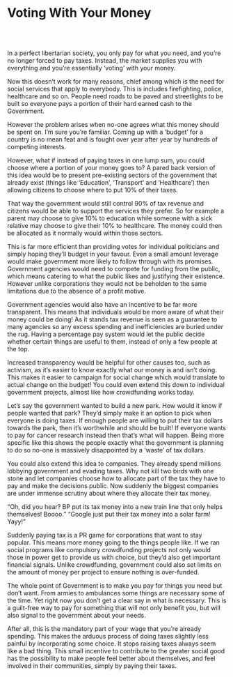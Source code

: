 # Voting With Your Money
<br/><br/>

In a perfect libertarian society, you only pay for what you need, and you’re no longer forced to pay taxes. Instead, the market supplies you with everything and you’re essentially ‘voting’ with your money.
<br/>

Now this doesn’t work for many reasons, chief among which is the need for social services that apply to everybody. This is includes firefighting, police, healthcare and so on. People need roads to be paved and streetlights to be built so everyone pays a portion of their hard earned cash to the Government.
<br/>

However the problem arises when no-one agrees what this money should be spent on. I’m sure you’re familiar. Coming up with a ‘budget’ for a country is no mean feat and is fought over year after year by hundreds of competing interests.
<br/>

However, what if instead of paying taxes in one lump sum, you could choose where a portion of your money goes to? A pared back version of this idea would be to present pre-existing sectors of the government that already exist (things like ‘Education’, ‘Transport’ and ‘Healthcare’) then allowing citizens to choose where to put 10% of their taxes.
<br/>

That way the government would still control 90% of tax revenue and citizens would be able to support the services they prefer. So for example a parent may choose to give 10% to education while someone with a sick relative may choose to give their 10% to healthcare. The money could then be allocated as it normally would within those sectors.
<br/>

This is far more efficient than providing votes for individual politicians and simply hoping they’ll budget in your favour. Even a small amount leverage would make government more likely to follow through with its promises. Government agencies would need to compete for funding from the public, which means catering to what the public likes and justifying their existence. However unlike corporations they would not be beholden to the same limitations due to the absence of a profit motive.
<br/>

Government agencies would also have an incentive to be far more transparent. This means that individuals would be more aware of what their money could be doing! As it stands tax revenue is seen as a guarantee to many agencies so any excess spending and inefficiencies are buried under the rug. Having a percentage pay system would let the public decide whether certain things are useful to them, instead of only a few people at the top.
<br/>

Increased transparency would be helpful for other causes too, such as activism, as it’s easier to know exactly what our money is and isn’t doing. This makes it easier to campaign for social change which would translate to actual change on the budget! You could even extend this down to individual government projects, almost like how crowdfunding works today.
<br/>

Let’s say the government wanted to build a new park. How would it know if people wanted that park? They’d simply make it an option to pick when everyone is doing taxes. If enough people are willing to put their tax dollars towards the park, then it’s worthwhile and should be built! If everyone wants to pay for cancer research instead then that’s what will happen. Being more specific like this shows the people exactly what the government is planning to do so no-one is massively disappointed by a ‘waste’ of tax dollars.
<br/>

You could also extend this idea to companies. They already spend millions lobbying government and evading taxes. Why not kill two birds with one stone and let companies choose how to allocate part of the tax they have to pay and make the decisions public. Now suddenly the biggest companies are under immense scrutiny about where they allocate their tax money. 
<br/>

“Oh, did you hear? BP put its tax money into a new train line that only helps themselves! Boooo.”
“Google just put their tax money into a solar farm! Yayy!”
<br/>

Suddenly paying tax is a PR game for corporations that want to stay popular. This means more money going to the things people like. If we ran social programs like compulsory crowdfunding projects not only would those in power get to provide us with choice, but they’d also get important financial signals. Unlike crowdfunding, government could also set limits on the amount of money per project to ensure nothing is over-funded.
<br/>

The whole point of Government is to make you pay for things you need but don’t want. From armies to ambulances some things are necessary some of the time. Yet right now you don’t get a clear say in what is necessary. This is a guilt-free way to pay for something that will not only benefit you, but will also signal to the government about your needs. 
<br/>

After all, this is the mandatory part of your wage that you’re already spending. This makes the arduous process of doing taxes slightly less painful by incorporating some choice. It stops raising taxes always seem like a bad thing. This small incentive to contribute to the greater social good has the possibility to make people feel better about themselves, and feel involved in their communities, simply by paying their taxes.
<br/>
